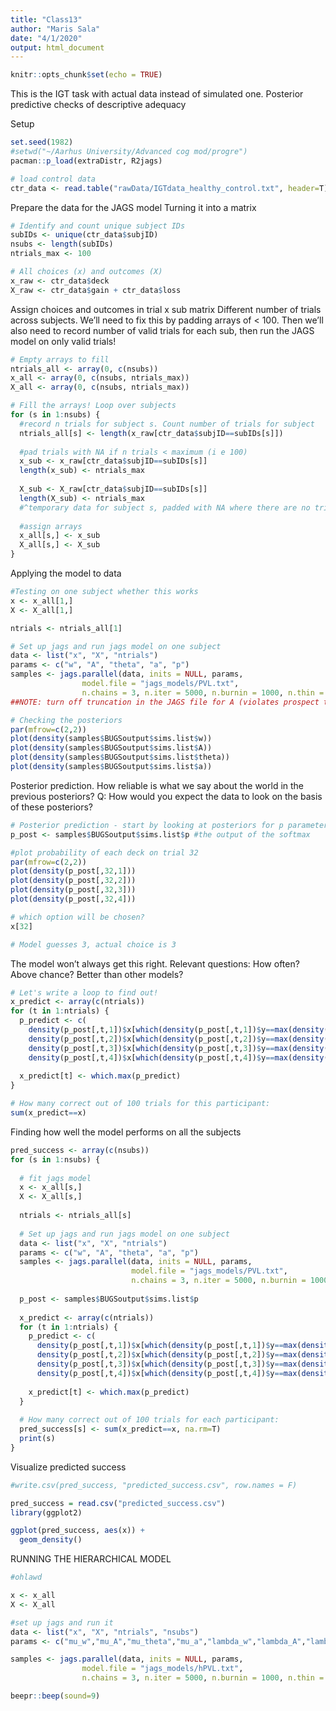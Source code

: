 ```yaml
---
title: "Class13"
author: "Maris Sala"
date: "4/1/2020"
output: html_document
---
```


```r
knitr::opts_chunk$set(echo = TRUE)
```
This is the IGT task with actual data instead of simulated one. Posterior predictive checks of descriptive adequacy

Setup
```r
set.seed(1982)
#setwd("~/Aarhus University/Advanced cog mod/progre")
pacman::p_load(extraDistr, R2jags)

# load control data
ctr_data <- read.table("rawData/IGTdata_healthy_control.txt", header=T)
```

Prepare the data for the JAGS model
Turning it into a matrix
```r
# Identify and count unique subject IDs
subIDs <- unique(ctr_data$subjID)
nsubs <- length(subIDs)
ntrials_max <- 100

# All choices (x) and outcomes (X)
x_raw <- ctr_data$deck
X_raw <- ctr_data$gain + ctr_data$loss
```

Assign choices and outcomes in trial x sub matrix
Different number of trials across subjects. We'll need to fix this by padding arrays of < 100. Then we'll also need to record number of valid trials for each sub, then run the JAGS model on only valid trials!
```r
# Empty arrays to fill
ntrials_all <- array(0, c(nsubs))
x_all <- array(0, c(nsubs, ntrials_max))
X_all <- array(0, c(nsubs, ntrials_max))

# Fill the arrays! Loop over subjects
for (s in 1:nsubs) {
  #record n trials for subject s. Count number of trials for subject
  ntrials_all[s] <- length(x_raw[ctr_data$subjID==subIDs[s]])
  
  #pad trials with NA if n trials < maximum (i e 100)
  x_sub <- x_raw[ctr_data$subjID==subIDs[s]]
  length(x_sub) <- ntrials_max
  
  X_sub <- X_raw[ctr_data$subjID==subIDs[s]]
  length(X_sub) <- ntrials_max
  #^temporary data for subject s, padded with NA where there are no trials, the NA's do NOT get into JAGS!
  
  #assign arrays
  x_all[s,] <- x_sub
  X_all[s,] <- X_sub
}
```

Applying the model to data
```r
#Testing on one subject whether this works
x <- x_all[1,]
X <- X_all[1,]

ntrials <- ntrials_all[1]

# Set up jags and run jags model on one subject
data <- list("x", "X", "ntrials")
params <- c("w", "A", "theta", "a", "p")
samples <- jags.parallel(data, inits = NULL, params,
                model.file = "jags_models/PVL.txt",
                n.chains = 3, n.iter = 5000, n.burnin = 1000, n.thin = 1)
##NOTE: turn off truncation in the JAGS file for A (violates prospect theory but necessary for this to run) - runs fine for me

# Checking the posteriors
par(mfrow=c(2,2))
plot(density(samples$BUGSoutput$sims.list$w))
plot(density(samples$BUGSoutput$sims.list$A))
plot(density(samples$BUGSoutput$sims.list$theta))
plot(density(samples$BUGSoutput$sims.list$a))
```

Posterior prediction. How reliable is what we say about the world in the previous posteriors?
Q: How would you expect the data to look on the basis of these posteriors?
```r
# Posterior prediction - start by looking at posteriors for p parameter
p_post <- samples$BUGSoutput$sims.list$p #the output of the softmax

#plot probability of each deck on trial 32
par(mfrow=c(2,2))
plot(density(p_post[,32,1]))
plot(density(p_post[,32,2]))
plot(density(p_post[,32,3]))
plot(density(p_post[,32,4]))

# which option will be chosen?
x[32]

# Model guesses 3, actual choice is 3
```

The model won't always get this right. Relevant questions: How often? Above chance? Better than other models?
```r
# Let's write a loop to find out!
x_predict <- array(c(ntrials))
for (t in 1:ntrials) {
  p_predict <- c(
    density(p_post[,t,1])$x[which(density(p_post[,t,1])$y==max(density(p_post[,t,1])$y))],
    density(p_post[,t,2])$x[which(density(p_post[,t,2])$y==max(density(p_post[,t,2])$y))],
    density(p_post[,t,3])$x[which(density(p_post[,t,3])$y==max(density(p_post[,t,3])$y))],
    density(p_post[,t,4])$x[which(density(p_post[,t,4])$y==max(density(p_post[,t,4])$y))])
  
  x_predict[t] <- which.max(p_predict)
}

# How many correct out of 100 trials for this participant:
sum(x_predict==x)
```

Finding how well the model performs on all the subjects
```r
pred_success <- array(c(nsubs))
for (s in 1:nsubs) {
  
  # fit jags model
  x <- x_all[s,]
  X <- X_all[s,]
  
  ntrials <- ntrials_all[s]
  
  # Set up jags and run jags model on one subject
  data <- list("x", "X", "ntrials")
  params <- c("w", "A", "theta", "a", "p")
  samples <- jags.parallel(data, inits = NULL, params,
                           model.file = "jags_models/PVL.txt",
                           n.chains = 3, n.iter = 5000, n.burnin = 1000, n.thin = 1) #n.thin = 3, n.iter = 10000, decorrelates the chains
  
  p_post <- samples$BUGSoutput$sims.list$p
  
  x_predict <- array(c(ntrials))
  for (t in 1:ntrials) {
    p_predict <- c(
      density(p_post[,t,1])$x[which(density(p_post[,t,1])$y==max(density(p_post[,t,1])$y))],
      density(p_post[,t,2])$x[which(density(p_post[,t,2])$y==max(density(p_post[,t,2])$y))],
      density(p_post[,t,3])$x[which(density(p_post[,t,3])$y==max(density(p_post[,t,3])$y))],
      density(p_post[,t,4])$x[which(density(p_post[,t,4])$y==max(density(p_post[,t,4])$y))])
    
    x_predict[t] <- which.max(p_predict)
  }
  
  # How many correct out of 100 trials for each participant:
  pred_success[s] <- sum(x_predict==x, na.rm=T)
  print(s)
}
```

Visualize predicted success
```r
#write.csv(pred_success, "predicted_success.csv", row.names = F)

pred_success = read.csv("predicted_success.csv")
library(ggplot2)

ggplot(pred_success, aes(x)) +
  geom_density()
```

RUNNING THE HIERARCHICAL MODEL
```r
#ohlawd

x <- x_all
X <- X_all

#set up jags and run it
data <- list("x", "X", "ntrials", "nsubs")
params <- c("mu_w","mu_A","mu_theta","mu_a","lambda_w","lambda_A","lambda_theta","lambda_a")

samples <- jags.parallel(data, inits = NULL, params,
                model.file = "jags_models/hPVL.txt",
                n.chains = 3, n.iter = 5000, n.burnin = 1000, n.thin = 1)

beepr::beep(sound=9)
```

